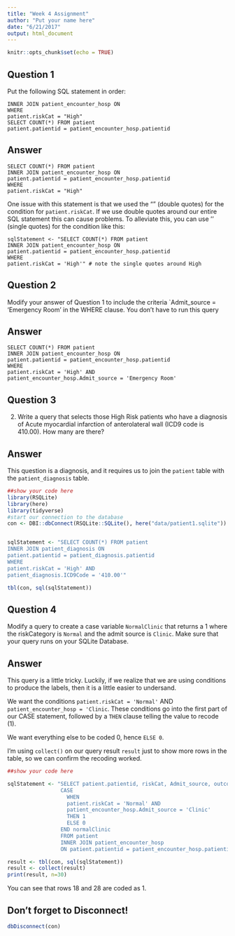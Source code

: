 ```yaml
---
title: "Week 4 Assignment"
author: "Put your name here"
date: "6/21/2017"
output: html_document
---
```


```r
knitr::opts_chunk$set(echo = TRUE)
```

## Question 1

Put the following SQL statement in order:

```
INNER JOIN patient_encounter_hosp ON
WHERE 
patient.riskCat = "High"
SELECT COUNT(*) FROM patient
patient.patientid = patient_encounter_hosp.patientid
```

## Answer

```
SELECT COUNT(*) FROM patient
INNER JOIN patient_encounter_hosp ON
patient.patientid = patient_encounter_hosp.patientid
WHERE 
patient.riskCat = "High"
```

One issue with this statement is that we used the "" (double quotes) for the condition for `patient.riskCat`. If we use double quotes around our entire SQL statement this can cause problems. To alleviate this, you can use '' (single quotes) for the condition like this:

```
sqlStatement <- "SELECT COUNT(*) FROM patient
INNER JOIN patient_encounter_hosp ON
patient.patientid = patient_encounter_hosp.patientid
WHERE 
patient.riskCat = 'High'" # note the single quotes around High

```
## Question 2

Modify your answer of Question 1 to include the criteria `Admit_source = 'Emergency Room' in the WHERE clause. You don't have to run this query

## Answer

```
SELECT COUNT(*) FROM patient
INNER JOIN patient_encounter_hosp ON
patient.patientid = patient_encounter_hosp.patientid
WHERE 
patient.riskCat = 'High' AND
patient_encounter_hosp.Admit_source = 'Emergency Room'
```


## Question 3

2) Write a query that selects those High Risk patients who have a diagnosis of Acute myocardial infarction of anterolateral wall (ICD9 code is 410.00). How many are there?

## Answer

This question is a diagnosis, and it requires us to join the `patient` table with the `patient_diagnosis` table.

```r
##show your code here
library(RSQLite)
library(here)
library(tidyverse)
#start our connection to the database
con <- DBI::dbConnect(RSQLite::SQLite(), here("data/patient1.sqlite"))


sqlStatement <- "SELECT COUNT(*) FROM patient
INNER JOIN patient_diagnosis ON
patient.patientid = patient_diagnosis.patientid
WHERE 
patient.riskCat = 'High' AND
patient_diagnosis.ICD9Code = '410.00'"

tbl(con, sql(sqlStatement))

```


## Question 4

Modify a query to create a case variable `NormalClinic` that returns a 1 where the riskCategory is `Normal` and the admit source is `Clinic`. Make sure that your query runs on your SQLite Database.

## Answer

This query is a little tricky. Luckily, if we realize that we are using conditions to produce the labels, then it is a little easier to undersand. 

We want the conditions `patient.riskCat = 'Normal'` AND `patient_encounter_hosp = 'Clinic`. These conditions go into the first part of our CASE statement, followed by a `THEN` clause telling the value to recode (1).

We want everything else to be coded 0, hence `ELSE 0`.

I'm using `collect()` on our query result `result` just to show more rows in the table, so we can confirm the recoding worked.

```r
##show your code here

sqlStatement <- "SELECT patient.patientid, riskCat, Admit_source, outcome, 
                 CASE 
                   WHEN
                   patient.riskCat = 'Normal' AND
                   patient_encounter_hosp.Admit_source = 'Clinic'
                   THEN 1
                   ELSE 0
                 END normalClinic
                 FROM patient
                 INNER JOIN patient_encounter_hosp
                 ON patient.patientid = patient_encounter_hosp.patientid"

result <- tbl(con, sql(sqlStatement))
result <- collect(result)
print(result, n=30)

```

You can see that rows 18 and 28 are coded as 1.

## Don't forget to Disconnect!

```r
dbDisconnect(con)
```
